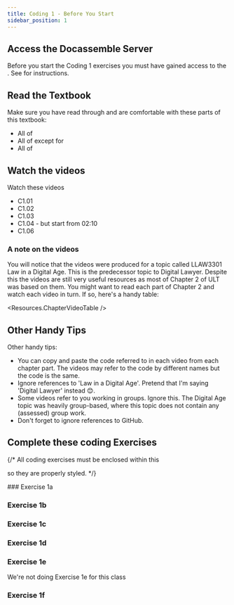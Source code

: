 ```yaml
---
title: Coding 1 - Before You Start
sidebar_position: 1
---
```



## Access the Docassemble Server
Before you start the Coding 1 exercises you must have gained access to
the <DisplayConstants data={dahref} />.  See <DisplayChapter chapter='chapter_01' />
for instructions.

## Read the Textbook
Make sure you have read through and are comfortable with these parts of this textbook:
* All of <DisplayChapter chapter='chapter_01' />
* All of <DisplayChapter chapter='chapter_02' /> except
for <DisplayChapter chapter='chapter_02' pinpoint='00-50' text='Hello World 5 - Introducing Jinja'/>
* All of <DisplayChapter chapter='chapter_03' /> 

## Watch the videos
Watch these videos
* C1.01
* C1.02
* C1.03
* C1.04 - but start from 02:10
* C1.06

### A note on the videos
You will notice that the videos were produced for a topic called LLAW3301 Law in a Digital Age. This is the predecessor topic to Digital Lawyer. Despite this the videos are still very useful resources as most of Chapter 2 of ULT was based on them. You might want to read each part of Chapter 2 and watch each video in turn.  If so, here's a handy table:

<Resources.ChapterVideoTable />

## Other Handy Tips
Other handy tips:
* You can copy and paste the code referred to in each video from each chapter part. The videos may refer to the code by different names but the code is the same.
* Ignore references to 'Law in a Digital Age'. Pretend that I'm saying 'Digital Lawyer' instead 😊.
* Some videos refer to you working in groups. Ignore this. The Digital Age topic was heavily group-based, where this topic does not contain any (assessed) group work.
* Don't forget to ignore references to GitHub.

## Complete these coding Exercises

{/* All coding exercises must be enclosed within this <div> so they are
properly styled. */}
<div id="codexInline">
### Exercise 1a
<DisplayInlineExercise video={Ex1a_c.video}><Ex1a /></DisplayInlineExercise>

### Exercise 1b
<DisplayInlineExercise video={Ex1b_c.video}><Ex1b /></DisplayInlineExercise>

### Exercise 1c
<DisplayInlineExercise video={Ex1c_c.video}><Ex1c /></DisplayInlineExercise>

### Exercise 1d
<DisplayInlineExercise video={Ex1d_c.video}><Ex1d /></DisplayInlineExercise>

### Exercise 1e
We're not doing Exercise 1e for this class

### Exercise 1f
<DisplayInlineExercise video={Ex1f_c.video}><Ex1f /></DisplayInlineExercise>

</div>